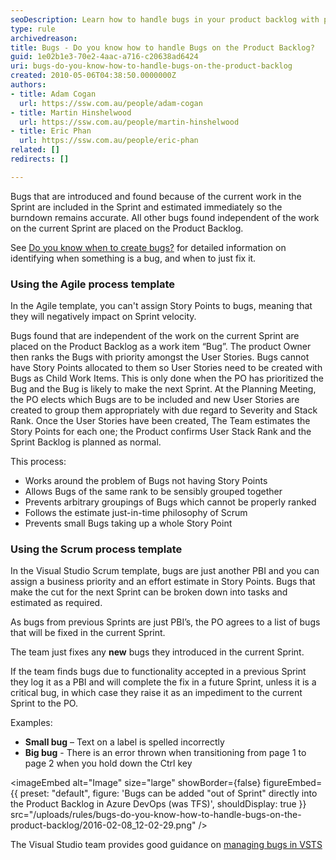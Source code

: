 ```yaml
---
seoDescription: Learn how to handle bugs in your product backlog with proven Agile and Scrum strategies.
type: rule
archivedreason:
title: Bugs - Do you know how to handle Bugs on the Product Backlog?
guid: 1e02b1e3-70e2-4aac-a716-c20638ad6424
uri: bugs-do-you-know-how-to-handle-bugs-on-the-product-backlog
created: 2010-05-06T04:38:50.0000000Z
authors:
- title: Adam Cogan
  url: https://ssw.com.au/people/adam-cogan
- title: Martin Hinshelwood
  url: https://ssw.com.au/people/martin-hinshelwood
- title: Eric Phan
  url: https://ssw.com.au/people/eric-phan
related: []
redirects: []

---
```


Bugs that are introduced and found because of the current work in the Sprint are included in the Sprint and estimated immediately so the burndown remains accurate. All other bugs found independent of the work on the current Sprint are placed on the Product Backlog.

See [Do you know when to create bugs?](/during-a-sprint-do-you-know-when-to-create-bugs) for detailed information on identifying when something is a bug, and when to just fix it.
### Using the Agile process template

In the Agile template, you can't assign Story Points to bugs, meaning that they will negatively impact on Sprint velocity.

Bugs found that are independent of the work on the current Sprint are placed on the Product Backlog as a work item “Bug”. The product Owner then ranks the Bugs with priority amongst the User Stories. Bugs cannot have Story Points allocated to them so User Stories need to be created with Bugs as Child Work Items. This is only done when the PO has prioritized the Bug and the Bug is likely to make the next Sprint. At the Planning Meeting, the PO elects which Bugs are to be included and new User Stories are created to group them appropriately with due regard to Severity and Stack Rank. Once the User Stories have been created, The Team estimates the Story Points for each one; the Product confirms User Stack Rank and the Sprint Backlog is planned as normal.

This process:

* Works around the problem of Bugs not having Story Points
* Allows Bugs of the same rank to be sensibly grouped together
* Prevents arbitrary groupings of Bugs which cannot be properly ranked
* Follows the estimate just-in-time philosophy of Scrum
* Prevents small Bugs taking up a whole Story Point

### Using the Scrum process template

In the Visual Studio Scrum template, bugs are just another PBI and you can assign a business priority and an effort estimate in Story Points. Bugs that make the cut for the next Sprint can be broken down into tasks and estimated as required.

As bugs from previous Sprints are just PBI’s, the PO agrees to a list of bugs that will be fixed in the current Sprint.

The team just fixes any  **new** bugs they introduced in the current Sprint.

If the team finds bugs due to functionality accepted in a previous Sprint they log it as a PBI and will complete the fix in a future Sprint, unless it is a critical bug, in which case they raise it as an impediment to the current Sprint to the PO.

Examples:

* **Small bug** – Text on a label is spelled incorrectly
* **Big bug** - There is an error thrown when transitioning from page 1 to page 2 when you hold down the Ctrl key


<imageEmbed
  alt="Image"
  size="large"
  showBorder={false}
  figureEmbed={{
    preset: "default",
    figure: 'Bugs can be added "out of Sprint" directly into the Product Backlog in Azure DevOps (was TFS)',
    shouldDisplay: true
  }}
  src="/uploads/rules/bugs-do-you-know-how-to-handle-bugs-on-the-product-backlog/2016-02-08_12-02-29.png"
/>

The Visual Studio team provides good guidance on [managing bugs in VSTS](https://www.visualstudio.com/en-us/docs/work/backlogs/manage-bugs)